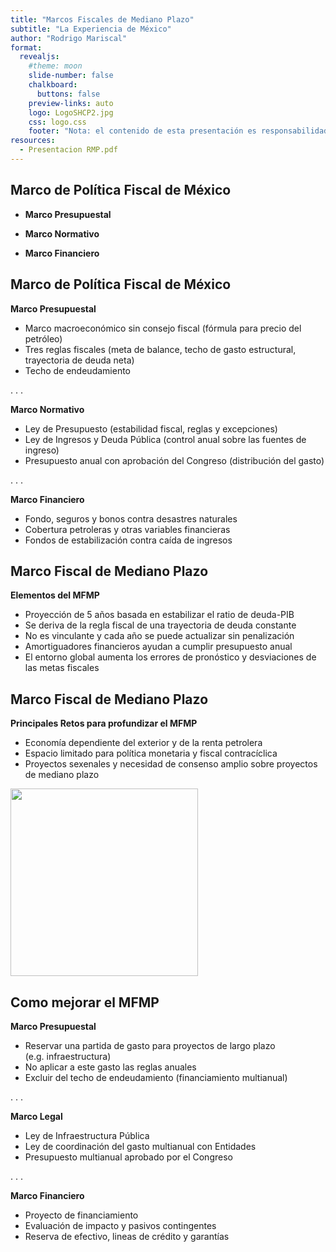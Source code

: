 ```yaml
---
title: "Marcos Fiscales de Mediano Plazo"
subtitle: "La Experiencia de México"
author: "Rodrigo Mariscal"
format:
  revealjs:
    #theme: moon
    slide-number: false
    chalkboard: 
      buttons: false
    preview-links: auto
    logo: LogoSHCP2.jpg
    css: logo.css
    footer: "Nota: el contenido de esta presentación es responsabilidad exclusiva del autor." 
resources:
  - Presentacion RMP.pdf
---
```


## Marco de Política Fiscal de México


- **Marco Presupuestal**

- **Marco Normativo**

- **Marco Financiero**



## Marco de Política Fiscal de México {.smaller .scrollable}


**Marco Presupuestal**

::: incremental
- Marco macroeconómico sin consejo fiscal (fórmula para precio del petróleo)
- Tres reglas fiscales (meta de balance, techo de gasto estructural, trayectoria de deuda neta)
- Techo de endeudamiento
::: 
. . .

**Marco Normativo**

::: incremental
- Ley de Presupuesto (estabilidad fiscal, reglas y excepciones)
- Ley de Ingresos y Deuda Pública (control anual sobre las fuentes de ingreso)
- Presupuesto anual con aprobación del Congreso (distribución del gasto)
:::
. . .

**Marco Financiero**

::: incremental
- Fondo, seguros y bonos contra desastres naturales
- Cobertura petroleras y otras variables financieras
- Fondos de estabilización contra caída de ingresos
:::



## Marco Fiscal de Mediano Plazo {.smaller .scrollable}


**Elementos del MFMP**

::: incremental
- Proyección de 5 años basada en estabilizar el ratio de deuda-PIB
- Se deriva de la regla fiscal de una trayectoria de deuda constante
- No es vinculante y cada año se puede actualizar sin penalización
- Amortiguadores financieros ayudan a cumplir presupuesto anual
- El entorno global aumenta los errores de pronóstico y desviaciones de las metas fiscales
:::


## Marco Fiscal de Mediano Plazo {.smaller .scrollable}


**Principales Retos para profundizar el MFMP**

::: incremental
- Economía dependiente del exterior y de la renta petrolera
- Espacio limitado para política monetaria y fiscal contracíclica
- Proyectos sexenales y necesidad de consenso amplio sobre proyectos de mediano plazo

![](mariachi_snow.jpeg){width="300"}
:::



## Como mejorar el MFMP {.smaller .scrollable}


**Marco Presupuestal**

::: incremental
- Reservar una partida de gasto para proyectos de largo plazo (e.g. infraestructura)
- No aplicar a este gasto las reglas anuales 
- Excluir del techo de endeudamiento (financiamiento multianual)
:::
. . .


**Marco Legal**

::: incremental
- Ley de Infraestructura Pública
- Ley de coordinación del gasto multianual con Entidades 
- Presupuesto multianual aprobado por el Congreso
:::
. . .

**Marco Financiero**

::: incremental
- Proyecto de financiamiento
- Evaluación de impacto y pasivos contingentes
- Reserva de efectivo, lineas de crédito y garantías
:::



